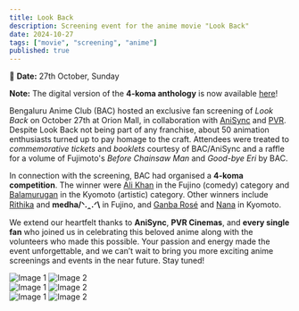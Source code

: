 ```yaml
---
title: Look Back
description: Screening event for the anime movie "Look Back"
date: 2024-10-27
tags: ["movie", "screening", "anime"]
published: true
---
```


📅 **Date:** 27th October, Sunday

<Callout type="warning"> <b> Note:</b> The digital version of the **4-koma anthology** is now available <a href="https://drive.google.com/file/d/1L9g9d4s6XFu-iKqIo4t4Zu3s4_AFX13C/view?usp=sharing" target="_blank">here</a>!</Callout>

Bengaluru Anime Club (BAC) hosted an exclusive fan screening of *Look Back* on October 27th at Orion Mall, in collaboration with [AniSync](https://store.anisync.com/) and [PVR](https://www.pvrcinemas.com/). Despite Look Back not being part of any franchise, about 50 animation enthusiasts turned up to pay homage to the craft. Attendees were treated to *commemorative tickets* and *booklets* courtesy of BAC/AniSync and a raffle for a volume of Fujimoto's *Before Chainsaw Man* and *Good-bye Eri* by BAC.

In connection with the screening, BAC had organised a **4-koma competition**. The winner were [Ali Khan](https://www.instagram.com/coralmage) in the Fujino (comedy) category and [Balamurugan](https://www.instagram.com/artbybala213) in the Kyomoto (artistic) category. Other winners include [Rithika](https://www.instagram.com/Ritity_egaku) and **medha/ᐠ.ꞈ.ᐟ\\** in Fujino, and [Ganba Rosé](https://www.instagram.com/ganba_rose) and [Nana](https://www.instagram.com/nana_egaki) in Kyomoto.

We extend our heartfelt thanks to **AniSync**, **PVR Cinemas**, and **every single fan** who joined us in celebrating this beloved anime along with the volunteers who made this possible. Your passion and energy made the event unforgettable, and we can’t wait to bring you more exciting anime screenings and events in the near future. Stay tuned!

<div style={{ display: 'grid', gridTemplateColumns: '1fr 1fr', gap: '20px', marginBottom: '-40px' }}>
  <img src="/images/archive/look-back/1.jpeg" alt="Image 1" />
  <img src="/images/archive/look-back/2.jpeg" alt="Image 2" />
</div>

<div style={{ display: 'grid', gridTemplateColumns: '1fr 1fr', gap: '20px', marginBottom: '-40px' }}>
  <img src="/images/archive/look-back/3.jpeg" alt="Image 1" />
  <img src="/images/archive/look-back/4.jpeg" alt="Image 2" />
</div>

<div style={{ display: 'grid', gridTemplateColumns: '1fr 1fr', gap: '20px' }}>
  <img src="/images/archive/look-back/5.jpeg" alt="Image 1" />
  <img src="/images/archive/look-back/6.jpeg" alt="Image 2" />
</div>

